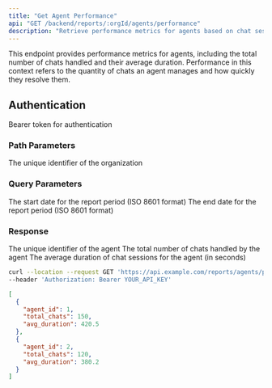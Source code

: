 ```yaml
---
title: "Get Agent Performance"
api: "GET /backend/reports/:orgId/agents/performance"
description: "Retrieve performance metrics for agents based on chat sessions"
---
```


This endpoint provides performance metrics for agents, including the total number of chats handled and their average duration. Performance in this context refers to the quantity of chats an agent manages and how quickly they resolve them.

## Authentication

<ParamField header="Authorization" type="string" required>
  Bearer token for authentication
</ParamField>

### Path Parameters

<ParamField path="orgId" type="string" required>
  The unique identifier of the organization
</ParamField>

### Query Parameters

<ParamField query="startDate" type="string" format="date-time" optional>
  The start date for the report period (ISO 8601 format)
</ParamField>

<ParamField query="endDate" type="string" format="date-time" optional>
  The end date for the report period (ISO 8601 format)
</ParamField>

### Response

<ResponseField name="agent_id" type="number">
  The unique identifier of the agent
</ResponseField>

<ResponseField name="total_chats" type="number">
  The total number of chats handled by the agent
</ResponseField>

<ResponseField name="avg_duration" type="number">
  The average duration of chat sessions for the agent (in seconds)
</ResponseField>

<RequestExample>

```bash Example Request
curl --location --request GET 'https://api.example.com/reports/agents/performance?startDate=2023-01-01T00:00:00Z&endDate=2023-12-31T23:59:59Z' \
--header 'Authorization: Bearer YOUR_API_KEY'
```

</RequestExample>

<ResponseExample>

```json Response
[
  {
    "agent_id": 1,
    "total_chats": 150,
    "avg_duration": 420.5
  },
  {
    "agent_id": 2,
    "total_chats": 120,
    "avg_duration": 380.2
  }
]
```

</ResponseExample>